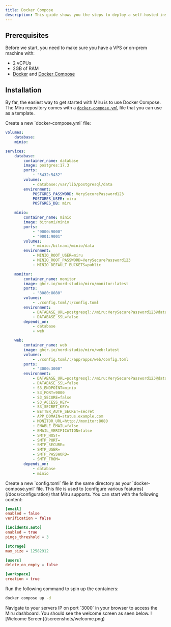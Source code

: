 ```yaml
---
title: Docker Compose
description: This guide shows you the steps to deploy a self-hosted instance of Miru using Docker Compose.
---
```


## Prerequisites

Before we start, you need to make sure you have a VPS or on-prem machine with:

-   2 vCPUs
-   2GB of RAM
-   [Docker](https://docs.docker.com/engine/install/) and [Docker Compose](https://docs.docker.com/compose/install/linux/#install-using-the-repository)

## Installation

By far, the easiest way to get started with Miru is to use Docker Compose. The Miru repository comes with a [`docker-compose.yml`](https://github.com/nord-studio/miru/blob/main/docker-compose.yml) file that you can use as a template.

<Steps>
<Step>
Create a new `docker-compose.yml` file:

```yml
volumes:
    database:
    minio:

services:
    database:
        container_name: database
        image: postgres:17.3
        ports:
            - "5432:5432"
        volumes:
            - database:/var/lib/postgresql/data
        environment:
            POSTGRES_PASSWORD: VerySecurePassword123
            POSTGRES_USER: miru
            POSTGRES_DB: miru

    minio:
        container_name: minio
        image: bitnami/minio
        ports:
            - "9000:9000"
            - "9001:9001"
        volumes:
            - minio:/bitnami/minio/data
        environment:
            - MINIO_ROOT_USER=miru
            - MINIO_ROOT_PASSWORD=VerySecurePassword123
            - MINIO_DEFAULT_BUCKETS=public

    monitor:
        container_name: monitor
        image: ghcr.io/nord-studio/miru/monitor:latest
        ports:
            - "8080:8080"
        volumes:
            - ./config.toml/:/config.toml
        environment:
            - DATABASE_URL=postgresql://miru:VerySecurePassword123@database:5432/miru
            - DATABASE_SSL=false
        depends_on:
            - database
            - web

    web:
        container_name: web
        image: ghcr.io/nord-studio/miru/web:latest
        volumes:
            - ./config.toml/:/app/apps/web/config.toml
        ports:
            - "3000:3000"
        environment:
            - DATABASE_URL=postgresql://miru:VerySecurePassword123@database:5432/miru
            - DATABASE_SSL=false
            - S3_ENDPOINT=minio
            - S3_PORT=9000
            - S3_SECURE=false
            - S3_ACCESS_KEY=
            - S3_SECRET_KEY=
            - BETTER_AUTH_SECRET=secret
            - APP_DOMAIN=status.example.com
            - MONITOR_URL=http://monitor:8080
            - ENABLE_EMAIL=false
            - EMAIL_VERIFICATION=false
            - SMTP_HOST=
            - SMTP_PORT=
            - SMTP_SECURE=
            - SMTP_USER=
            - SMTP_PASSWORD=
            - SMTP_FROM=
        depends_on:
            - database
            - minio
```

</Step>

<Step>
Create a new `config.toml` file in the same directory as your `docker-compose.yml` file. This file is used to [configure various features](/docs/configuration) that Miru supports. You can start with the following content:

```toml
[email]
enabled = false
verification = false

[incidents.auto]
enabled = true
pings_threshold = 3

[storage]
max_size = 12582912

[users]
delete_on_empty = false

[workspace]
creation = true
```

</Step>

<Step>
Run the following command to spin up the containers:

```bash
docker compose up -d
```

</Step>

<Step>
Navigate to your servers IP on port `3000` in your browser to access the Miru dashboard. You should see the welcome screen as seen below.
![Welcome Screen](/screenshots/welcome.png)
</Step>
</Steps>
